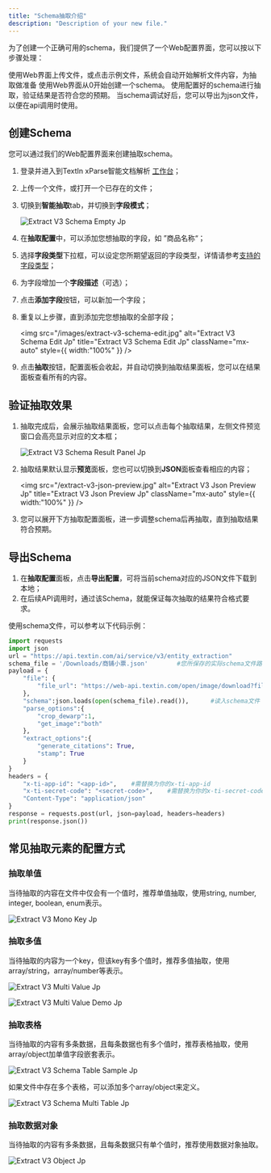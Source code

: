 ```yaml
---
title: "Schema抽取介绍"
description: "Description of your new file."
---
```


为了创建一个正确可用的schema，我们提供了一个Web配置界面，您可以按以下步骤处理：

<Steps>
  <Step title="上传文件" stepNumber={1}>
    使用Web界面上传文件，或点击示例文件，系统会自动开始解析文件内容，为抽取做准备
  </Step>
  <Step title="创建Schema">
    使用Web界面从0开始创建一个schema。
  </Step>
  <Step title="验证抽取效果">
    使用配置好的schema进行抽取，验证结果是否符合您的预期。
  </Step>
  <Step title="导出Schema" stepNumber={4}>
    当schema调试好后，您可以导出为json文件，以便在api调用时使用。
  </Step>
</Steps>

## 创建Schema

您可以通过我们的Web配置界面来创建抽取schema。

1. 登录并进入到TextIn xParse智能文档解析 [工作台](https://www.textin.com/console/recognition/robot_markdown?service=pdf_to_markdown)；
2. 上传一个文件，或打开一个已存在的文件；
3. 切换到**智能抽取**tab，并切换到**字段模式**；

   ![Extract V3 Schema Empty Jp](/images/extract-v3-schema-empty.jpg)
4. 在**抽取配置**中，可以添加您想抽取的字段，如 ”商品名称“；
5. 选择**字段类型**下拉框，可以设定您所期望返回的字段类型，详情请参考[支持的字段类型](https://docs.textin.com/xparse/extract-v3#json-schema-%E6%94%AF%E6%8C%81%E7%9A%84%E5%AD%97%E6%AE%B5%E7%B1%BB%E5%9E%8B)；
6. 为字段增加一个**字段描述**（可选）；
7. 点击**添加字段**按钮，可以新加一个字段；
8. 重复以上步骤，直到添加完您想抽取的全部字段；

   <img
     src="/images/extract-v3-schema-edit.jpg"
     alt="Extract V3 Schema Edit Jp"
     title="Extract V3 Schema Edit Jp"
     className="mx-auto"
     style={{ width:"100%" }}
   />
9. 点击**抽取**按钮，配置面板会收起，并自动切换到抽取结果面板，您可以在结果面板查看所有的内容。

## 验证抽取效果

1. 抽取完成后，会展示抽取结果面板，您可以点击每个抽取结果，左侧文件预览窗口会高亮显示对应的文本框；

   ![Extract V3 Schema Result Panel Jp](/images/extract-v3-schema-result-panel.jpg)
2. 抽取结果默认显示**预览**面板，您也可以切换到**JSON**面板查看相应的内容；

   <img
     src="/extract-v3-json-preview.jpg"
     alt="Extract V3 Json Preview Jp"
     title="Extract V3 Json Preview Jp"
     className="mx-auto"
     style={{ width:"100%" }}
   />
3. 您可以展开下方抽取配置面板，进一步调整schema后再抽取，直到抽取结果符合预期。

## 导出Schema

1. 在**抽取配置**面板，点击**导出配置**，可将当前schema对应的JSON文件下载到本地；
2. 在后续API调用时，通过该Schema，就能保证每次抽取的结果符合格式要求。

使用schema文件，可以参考以下代码示例：

```python
import requests
import json
url = "https://api.textin.com/ai/service/v3/entity_extraction"
schema_file = '/Downloads/商铺小票.json'		#您所保存的实际schema文件路径
payload = {
    "file": {
        "file_url": "https://web-api.textin.com/open/image/download?filename=54efc36a05cf475aa6b39137b0717726"
    },
	"schema":json.loads(open(schema_file).read()), 		#读入schema文件
    "parse_options":{
        "crop_dewarp":1,
        "get_image":"both"
    },
    "extract_options":{
        "generate_citations": True,
        "stamp": True
    }
}
headers = {
    "x-ti-app-id": "<app-id>",    #需替换为你的x-ti-app-id
    "x-ti-secret-code": "<secret-code>",    #需替换为你的x-ti-secret-code
    "Content-Type": "application/json"
}
response = requests.post(url, json=payload, headers=headers)
print(response.json())
```

## 常见抽取元素的配置方式

### 抽取单值

当待抽取的内容在文件中仅会有一个值时，推荐单值抽取，使用string, number, integer, boolean, enum表示。

![Extract V3 Mono Key Jp](/images/extract-v3-mono-key.jpg)

### 抽取多值

当待抽取的内容为一个key，但该key有多个值时，推荐多值抽取，使用array/string，array/number等表示。

![Extract V3 Multi Value Jp](/images/extract-v3-multi-value.jpg)

![Extract V3 Multi Value Demo Jp](/images/extract-v3-multi-value-demo.jpg)

### 抽取表格

当待抽取的内容有多条数据，且每条数据也有多个值时，推荐表格抽取，使用array/object加单值字段嵌套表示。

![Extract V3 Schema Table Sample Jp](/images/extract-v3-schema-table-sample.jpg)

如果文件中存在多个表格，可以添加多个array/object来定义。

![Extract V3 Schema Multi Table Jp](/images/extract-v3-schema-multi-table.jpg)

### 抽取数据对象

当待抽取的内容有多条数据，且每条数据只有单个值时，推荐使用数据对象抽取。

![Extract V3 Object Jp](/images/extract-v3-object.jpg)